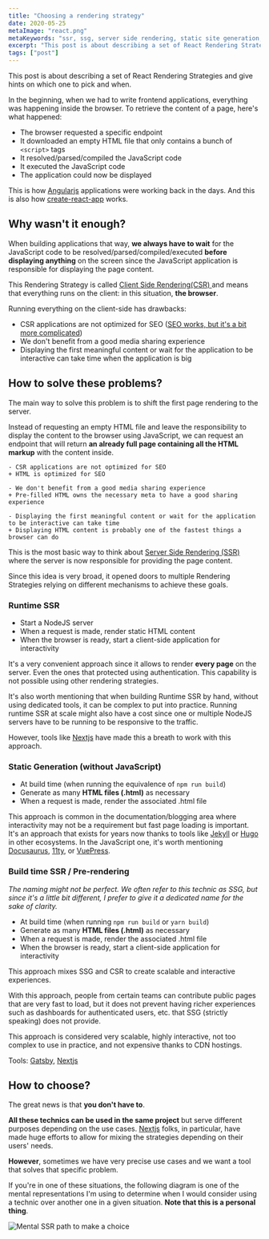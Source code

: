 ```yaml
---
title: "Choosing a rendering strategy"
date: 2020-05-25
metaImage: "react.png"
metaKeywords: "ssr, ssg, server side rendering, static site generation, crs, client side rendering, react, nextjs, gatsby"
excerpt: "This post is about describing a set of React Rendering Strategies and give hints on which one to pick and when."
tags: ["post"]
---
```


This post is about describing a set of React Rendering Strategies and give hints on which one to pick and when.

In the beginning, when we had to write frontend applications, everything was happening inside the browser. To retrieve the content of a page, here's what happened:

- The browser requested a specific endpoint
- It downloaded an empty HTML file that only contains a bunch of `<script>` tags
- It resolved/parsed/compiled the JavaScript code
- It executed the JavaScript code
- The application could now be displayed

This is how [Angularjs](https://angularjs.org/) applications were working back in the days. And this is also how [create-react-app](https://github.com/facebook/create-react-app) works.

## Why wasn't it enough?

When building applications that way, **we always have to wait** for the JavaScript code to be resolved/parsed/compiled/executed **before displaying anything** on the screen since
the JavaScript application is responsible for displaying the page content.

<aside>
  <p>
    This Rendering Strategy is called
    <a href="https://developers.google.com/web/updates/2019/02/rendering-on-the-web#csr">
      Client Side Rendering(CSR)
    </a>
    and means that everything runs on the client: in this situation,
    <strong>the browser</strong>.
  </p>
</aside>

Running everything on the client-side has drawbacks:

- CSR applications are not optimized for SEO ([SEO works, but it's a bit more complicated](https://developers.google.com/web/updates/2019/02/rendering-on-the-web#seo))
- We don't benefit from a good media sharing experience
- Displaying the first meaningful content or wait for the application to be interactive can take time when the application is big

## How to solve these problems?

The main way to solve this problem is to shift the first page rendering to the server.

Instead of requesting an empty HTML file and leave the responsibility to display the content to the browser using JavaScript, we can request an endpoint that will return **an already full page containing all the HTML markup** with the content inside.

```git
- CSR applications are not optimized for SEO
+ HTML is optimized for SEO

- We don't benefit from a good media sharing experience
+ Pre-filled HTML owns the necessary meta to have a good sharing experience

- Displaying the first meaningful content or wait for the application to be interactive can take time
+ Displaying HTML content is probably one of the fastest things a browser can do
```

This is the most basic way to think about [Server Side Rendering (SSR)](https://developers.google.com/web/updates/2019/02/rendering-on-the-web#server-rendering) where the server is now responsible for providing the page content.

Since this idea is very broad, it opened doors to multiple Rendering Strategies relying on different mechanisms to achieve these goals.

### Runtime SSR

- Start a NodeJS server
- When a request is made, render static HTML content
- When the browser is ready, start a client-side application for interactivity

It's a very convenient approach since it allows to render **every page** on the server. Even the ones that protected using authentication. This capability is not possible using other rendering strategies.

It's also worth mentioning that when building Runtime SSR by hand, without using dedicated tools, it can be complex to put into practice. Running runtime SSR at scale might also have a cost since one or multiple NodeJS servers have to be running to be responsive to the traffic.

However, tools like [Nextjs](https://nextjs.org/docs/basic-features/pages#server-side-rendering) have made this a breath to work with this approach.

### Static Generation (without JavaScript)

- At build time (when running the equivalence of `npm run build`)
- Generate as many **HTML files (.html)** as necessary
- When a request is made, render the associated .html file

This approach is common in the documentation/blogging area where interactivity may not be a requirement but fast page loading is important. It's an approach that exists for years now thanks to tools like
[Jekyll](https://github.com/jekyll/jekyll) or [Hugo](https://github.com/gohugoio/hugo) in other ecosystems. In the JavaScript one, it's worth mentioning [Docusaurus](https://docusaurus.io/), [11ty](https://github.com/11ty/eleventy/), or [VuePress](https://github.com/vuejs/vuepress).

### Build time SSR / Pre-rendering

_The naming might not be perfect. We often refer to this technic as SSG, but since it's a little bit different, I prefer to give it a dedicated name for the sake of clarity._

- At build time (when running `npm run build` or `yarn build`)
- Generate as many **HTML files (.html)** as necessary
- When a request is made, render the associated .html file
- When the browser is ready, start a client-side application for interactivity

This approach mixes SSG and CSR to create scalable and interactive experiences.

With this approach, people from certain teams can contribute public pages that are very fast to load, but it does not prevent having richer experiences such as dashboards for authenticated users, etc. that SSG (strictly speaking) does not provide.

This approach is considered very scalable, highly interactive, not too complex to use in practice, and not expensive thanks to CDN hostings.

Tools: [Gatsby](https://www.gatsbyjs.org/), [Nextjs](https://nextjs.org/)

## How to choose?

The great news is that <strong>you don't have to</strong>.

**All these technics can be used in the same project** but serve different purposes depending on the use cases. [Nextjs](https://nextjs.org/docs) folks, in particular, have made huge efforts to allow for mixing the strategies depending on their users' needs.

**However**, sometimes we have very precise use cases and we want a tool that solves that specific problem.

If you're in one of these situations, the following diagram is one of the mental representations I'm using to determine when I would consider using a technic over another one in a given situation. **Note that this is a personal thing**.

![Mental SSR path to make a choice](./ssr.png)
